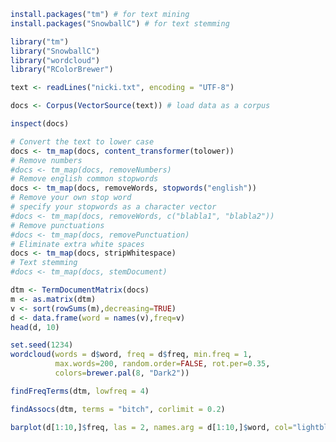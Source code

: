 ```r
install.packages("tm") # for text mining
install.packages("SnowballC") # for text stemming
```
```r
library("tm")
library("SnowballC")
library("wordcloud")
library("RColorBrewer")
```
```r
text <- readLines("nicki.txt", encoding = "UTF-8")
```
```r
docs <- Corpus(VectorSource(text)) # load data as a corpus
```
```r
inspect(docs)
```
```r
# Convert the text to lower case
docs <- tm_map(docs, content_transformer(tolower))
# Remove numbers
#docs <- tm_map(docs, removeNumbers)
# Remove english common stopwords
docs <- tm_map(docs, removeWords, stopwords("english"))
# Remove your own stop word
# specify your stopwords as a character vector
#docs <- tm_map(docs, removeWords, c("blabla1", "blabla2")) 
# Remove punctuations
#docs <- tm_map(docs, removePunctuation)
# Eliminate extra white spaces
docs <- tm_map(docs, stripWhitespace)
# Text stemming
#docs <- tm_map(docs, stemDocument)
```
```r
dtm <- TermDocumentMatrix(docs)
m <- as.matrix(dtm)
v <- sort(rowSums(m),decreasing=TRUE)
d <- data.frame(word = names(v),freq=v)
head(d, 10)
```
```r
set.seed(1234)
wordcloud(words = d$word, freq = d$freq, min.freq = 1,
          max.words=200, random.order=FALSE, rot.per=0.35, 
          colors=brewer.pal(8, "Dark2"))
```
```r
findFreqTerms(dtm, lowfreq = 4)
```
```r
findAssocs(dtm, terms = "bitch", corlimit = 0.2)
```
```r
barplot(d[1:10,]$freq, las = 2, names.arg = d[1:10,]$word, col="lightblue", main="Most frequent words", ylab = "Word frequencies")
```

